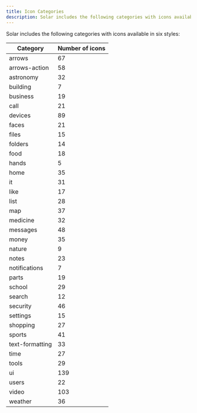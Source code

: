 ```yaml
---
title: Icon Categories
description: Solar includes the following categories with icons available in six styles.
---
```


Solar includes the following categories with icons available in six styles:

| Category        | Number of icons |
| --------------- | --------------- |
| arrows          | 67              |
| arrows-action   | 58              |
| astronomy       | 32              |
| building        | 7               |
| business        | 19              |
| call            | 21              |
| devices         | 89              |
| faces           | 21              |
| files           | 15              |
| folders         | 14              |
| food            | 18              |
| hands           | 5               |
| home            | 35              |
| it              | 31              |
| like            | 17              |
| list            | 28              |
| map             | 37              |
| medicine        | 32              |
| messages        | 48              |
| money           | 35              |
| nature          | 9               |
| notes           | 23              |
| notifications   | 7               |
| parts           | 19              |
| school          | 29              |
| search          | 12              |
| security        | 46              |
| settings        | 15              |
| shopping        | 27              |
| sports          | 41              |
| text-formatting | 33              |
| time            | 27              |
| tools           | 29              |
| ui              | 139             |
| users           | 22              |
| video           | 103             |
| weather         | 36              |
